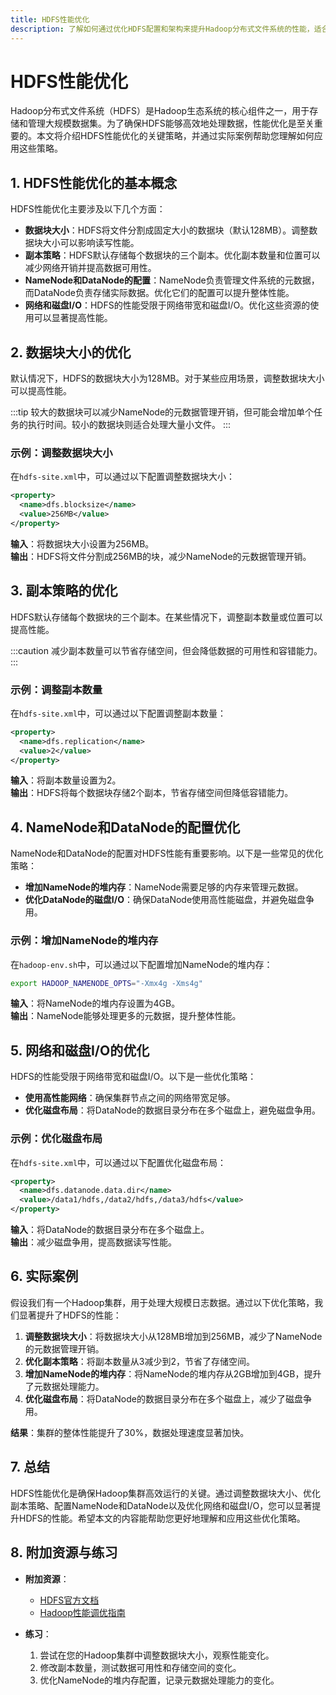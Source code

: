 ```yaml
---
title: HDFS性能优化
description: 了解如何通过优化HDFS配置和架构来提升Hadoop分布式文件系统的性能，适合初学者学习。
---
```


# HDFS性能优化

Hadoop分布式文件系统（HDFS）是Hadoop生态系统的核心组件之一，用于存储和管理大规模数据集。为了确保HDFS能够高效地处理数据，性能优化是至关重要的。本文将介绍HDFS性能优化的关键策略，并通过实际案例帮助您理解如何应用这些策略。

## 1. HDFS性能优化的基本概念

HDFS性能优化主要涉及以下几个方面：

- **数据块大小**：HDFS将文件分割成固定大小的数据块（默认128MB）。调整数据块大小可以影响读写性能。
- **副本策略**：HDFS默认存储每个数据块的三个副本。优化副本数量和位置可以减少网络开销并提高数据可用性。
- **NameNode和DataNode的配置**：NameNode负责管理文件系统的元数据，而DataNode负责存储实际数据。优化它们的配置可以提升整体性能。
- **网络和磁盘I/O**：HDFS的性能受限于网络带宽和磁盘I/O。优化这些资源的使用可以显著提高性能。

## 2. 数据块大小的优化

默认情况下，HDFS的数据块大小为128MB。对于某些应用场景，调整数据块大小可以提高性能。

:::tip
较大的数据块可以减少NameNode的元数据管理开销，但可能会增加单个任务的执行时间。较小的数据块则适合处理大量小文件。
:::

### 示例：调整数据块大小

在`hdfs-site.xml`中，可以通过以下配置调整数据块大小：

```xml
<property>
  <name>dfs.blocksize</name>
  <value>256MB</value>
</property>
```

**输入**：将数据块大小设置为256MB。<br />
**输出**：HDFS将文件分割成256MB的块，减少NameNode的元数据管理开销。

## 3. 副本策略的优化

HDFS默认存储每个数据块的三个副本。在某些情况下，调整副本数量或位置可以提高性能。

:::caution
减少副本数量可以节省存储空间，但会降低数据的可用性和容错能力。
:::

### 示例：调整副本数量

在`hdfs-site.xml`中，可以通过以下配置调整副本数量：

```xml
<property>
  <name>dfs.replication</name>
  <value>2</value>
</property>
```

**输入**：将副本数量设置为2。<br />
**输出**：HDFS将每个数据块存储2个副本，节省存储空间但降低容错能力。

## 4. NameNode和DataNode的配置优化

NameNode和DataNode的配置对HDFS性能有重要影响。以下是一些常见的优化策略：

- **增加NameNode的堆内存**：NameNode需要足够的内存来管理元数据。
- **优化DataNode的磁盘I/O**：确保DataNode使用高性能磁盘，并避免磁盘争用。

### 示例：增加NameNode的堆内存

在`hadoop-env.sh`中，可以通过以下配置增加NameNode的堆内存：

```bash
export HADOOP_NAMENODE_OPTS="-Xmx4g -Xms4g"
```

**输入**：将NameNode的堆内存设置为4GB。<br />
**输出**：NameNode能够处理更多的元数据，提升整体性能。

## 5. 网络和磁盘I/O的优化

HDFS的性能受限于网络带宽和磁盘I/O。以下是一些优化策略：

- **使用高性能网络**：确保集群节点之间的网络带宽足够。
- **优化磁盘布局**：将DataNode的数据目录分布在多个磁盘上，避免磁盘争用。

### 示例：优化磁盘布局

在`hdfs-site.xml`中，可以通过以下配置优化磁盘布局：

```xml
<property>
  <name>dfs.datanode.data.dir</name>
  <value>/data1/hdfs,/data2/hdfs,/data3/hdfs</value>
</property>
```

**输入**：将DataNode的数据目录分布在多个磁盘上。<br />
**输出**：减少磁盘争用，提高数据读写性能。

## 6. 实际案例

假设我们有一个Hadoop集群，用于处理大规模日志数据。通过以下优化策略，我们显著提升了HDFS的性能：

1. **调整数据块大小**：将数据块大小从128MB增加到256MB，减少了NameNode的元数据管理开销。
2. **优化副本策略**：将副本数量从3减少到2，节省了存储空间。
3. **增加NameNode的堆内存**：将NameNode的堆内存从2GB增加到4GB，提升了元数据处理能力。
4. **优化磁盘布局**：将DataNode的数据目录分布在多个磁盘上，减少了磁盘争用。

**结果**：集群的整体性能提升了30%，数据处理速度显著加快。

## 7. 总结

HDFS性能优化是确保Hadoop集群高效运行的关键。通过调整数据块大小、优化副本策略、配置NameNode和DataNode以及优化网络和磁盘I/O，您可以显著提升HDFS的性能。希望本文的内容能帮助您更好地理解和应用这些优化策略。

## 8. 附加资源与练习

- **附加资源**：
  - [HDFS官方文档](https://hadoop.apache.org/docs/stable/hadoop-project-dist/hadoop-hdfs/HdfsDesign.html)
  - [Hadoop性能调优指南](https://hadoop.apache.org/docs/stable/hadoop-project-dist/hadoop-common/ClusterSetup.html)

- **练习**：
  1. 尝试在您的Hadoop集群中调整数据块大小，观察性能变化。
  2. 修改副本数量，测试数据可用性和存储空间的变化。
  3. 优化NameNode的堆内存配置，记录元数据处理能力的变化。
